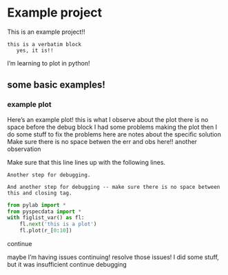 # Example project

This is an example project!!

```
this is a verbatim block
   yes, it is!!
```

I'm learning to plot in python!

## some basic examples!

### example plot {#sec:examplePlot1}

Here's an example plot!
<obs time="7/8/25 20:08" author="JF">this is what I observe about the plot there is no space before the debug block</obs>
<err>
    <obs time="7/8/25 20:06" author="JF">I had some problems making the plot</obs>
    then I do some stuff to fix the problems
    <obs time="7/8/25 20:08" author="JF">here are notes about the specific solution</obs>
</err>
<obs time="11/27 16:51">Make sure there is no space betwen the err and obs here!!</obs>
<obs time="2/15/24 11:55">another observation</obs>

<err>
    Make sure that this line lines up with the following lines.

    Another step for debugging.

    And another step for debugging -- make sure there is no space between this and closing tag.
</err>

```python
from pylab import *
from pyspecdata import *
with figlist_var() as fl:
    fl.next('this is a plot')
    fl.plot(r_[0:10])
```

continue

<err>
    <obs time="7/9/25 11:04" author="JF">maybe I'm having issues continuing!</obs>
    resolve those issues!
    <obs time="7/9/25 11:04" author="JF">I did some stuff, but it was insufficient</obs>
    continue debugging

</err>
